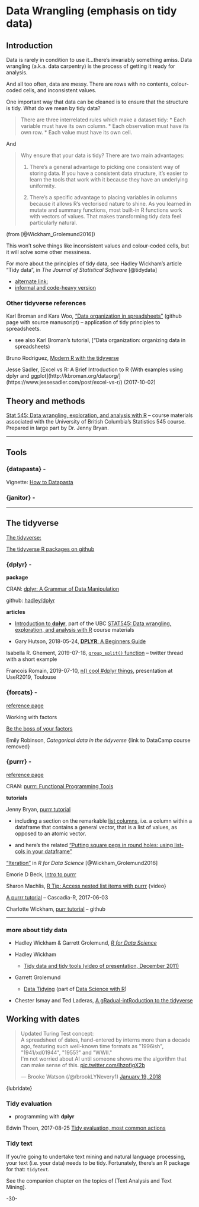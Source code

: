 # Data Wrangling (emphasis on tidy data) {#datawrangling}


## Introduction

Data is rarely in condition to use it...there's invariably something amiss.  Data wrangling (a.k.a. data carpentry) is the process of getting it ready for analysis.

And all too often, data are messy. There are rows with no contents, colour-coded cells, and inconsistent values.

One important way that data can be cleaned is to ensure that the structure is tidy. What do we mean by tidy data?

> There are three interrelated rules which make a dataset tidy:
> * Each variable must have its own column.
> * Each observation must have its own row.
> * Each value must have its own cell.

And 

> Why ensure that your data is tidy? There are two main advantages:
> 
> 1. There’s a general advantage to picking one consistent way of storing data. If you have a consistent data structure, it’s easier to learn the tools that work with it because they have an underlying uniformity.
>
> 2. There’s a specific advantage to placing variables in columns because it allows R’s vectorised nature to shine. As you learned in mutate and summary functions, most built-in R functions work with vectors of values. That makes transforming tidy data feel particularly natural.

(from [@Wickham_Grolemund2016])


This won't solve things like inconsistent values and colour-coded cells, but it will solve some other messiness.

For more about the principles of tidy data, see Hadley Wickham's article "Tidy data", in _The Journal of Statistical Software_ [@tidydata]

  + [alternate link:](http://vita.had.co.nz/papers/tidy-data.html)
  + [informal and code-heavy version](https://cran.r-project.org/package=tidyr/vignettes/tidy-data.html)
 

### Other tidyverse references

Karl Broman and Kara Woo, ["Data organization in spreadsheets"](https://github.com/kbroman/Paper_DataOrg) (github page with source manuscript) -- application of tidy principles to spreadsheets.

* see also Karl Broman's tutorial, ["Data organization: organizing data in spreadsheets)


Bruno Rodriguez, [Modern R with the tidyverse](https://b-rodrigues.github.io/modern_R/)


Jesse Sadler, [Excel vs R: A Brief Introduction to R  (With examples using dplyr and ggplot](http://kbroman.org/dataorg/](https://www.jessesadler.com/post/excel-vs-r/) (2017-10-02)




## Theory and methods


[Stat 545: Data wrangling, exploration, and analysis with R](http://stat545.com/index.html) -- course materials associated with the University of British Columbia's Statistics 545 course. Prepared in large part by Dr. Jenny Bryan.



***

## Tools


### {datapasta} -

Vignette: [How to Datapasta](https://cran.r-project.org/web/packages/datapasta/vignettes/how-to-datapasta.html)



### {janitor} -

***

## The tidyverse

[The tidyverse: ](http://tidyverse.org/)

[The tidyverse R packages on github](https://github.com/hadley/tidyverse)


### {dplyr} - 

**package**

CRAN: [dplyr: A Grammar of Data Manipulation](https://CRAN.R-project.org/package=dplyr)

github: [hadley/dplyr](https://github.com/hadley/dplyr)

**articles**

* [Introduction to **dplyr**](http://stat545.com/block009_dplyr-intro.html), part of the UBC [STAT545: Data wrangling, exploration, and analysis with R](http://stat545.com/index.html) course materials


* Gary Hutson, 2018-05-24, [**DPLYR**: A Beginners Guide](https://www.r-bloggers.com/dplyr-a-beginners-guide/)


Isabella R. Ghement, 2019-07-18, [`group_split()` function](https://threadreaderapp.com/thread/1151579390771224576.html) -- twitter thread with a short example

Francois Romain, 2019-07-10, [n() cool #dplyr things](https://speakerdeck.com/romainfrancois/n-cool-number-dplyr-things), presentation at UseR2019, Toulouse


### {forcats} - 

[reference page](https://forcats.tidyverse.org/)

Working with factors

[Be the boss of your factors](https://stat545.com/block029_factors.html#change-order-of-the-levels-because-i-said-so)


Emily Robinson, _Categorical data in the tidyverse_ {link to DataCamp course removed}



### {purrr} - 


[reference page](https://purrr.tidyverse.org/)

CRAN: [purrr: Functional Programming Tools](https://cran.r-project.org/package=purrr)


**tutorials**

Jenny Bryan, [purrr tutorial](https://jennybc.github.io/purrr-tutorial/index.html)

- including a section on the remarkable [list columns](https://jennybc.github.io/purrr-tutorial/ls13_list-columns.html), i.e. a column within a dataframe that contains a general vector, that is a list of values, as opposed to an atomic vector.

- and here's the related ["Putting square pegs in round holes: using list-cols in your dataframe"](https://speakerdeck.com/jennybc/putting-square-pegs-in-round-holes-using-list-cols-in-your-dataframe)

["Iteration"](https://r4ds.had.co.nz/iteration.html) in _R for Data Science_ [@Wickham_Grolemund2016]

Emorie D Beck, [Intro to purrr](https://emoriebeck.github.io/R-tutorials/purrr/)

Sharon Machlis, [R Tip: Access nested list items with purrr](https://www.infoworld.com/video/90327/r-tip-access-nested-list-items-with-purrr) {video}


[A purrr tutorial](https://github.com/Cascadia-R/purrr-tutorial) -- Cascadia-R, 2017-06-03

Charlotte Wickham, [purr tutorial](https://github.com/cwickham/purrr-tutorial) -- github



***

### more about tidy data

* Hadley Wickham & Garrett Grolemund, [_R for Data Science_](http://r4ds.had.co.nz/)

* Hadley Wickham
  + [Tidy data and tidy tools (video of presentation, December 2011)](https://vimeo.com/33727555)

* Garrett Grolemund
  + [Data Tidying](http://garrettgman.github.io/tidying/) (part of [Data Science with R](http://garrettgman.github.io/))
  
* Chester Ismay and Ted Laderas, [A gRadual-intRoduction to the tidyverse](https://github.com/Cascadia-R/gRadual-intRoduction-tidyverse?utm_content=buffer98896&utm_medium=social&utm_source=twitter.com&utm_campaign=buffer)  




## Working with dates

<blockquote class="twitter-tweet" data-lang="en"><p lang="en" dir="ltr">Updated Turing Test concept:<br>A spreadsheet of dates, hand-entered by interns more than a decade ago, featuring such well-known time formats as &quot;1996ish&quot;, &quot;1941/xd01944&quot;, &quot;1955?&quot; and &quot;WWII.&quot;<br>I&#39;m not worried about AI until someone shows me the algorithm that can make sense of this. <a href="https://t.co/IhzofigX2b">pic.twitter.com/IhzofigX2b</a></p>&mdash; Brooke Watson (/@/brookLYNevery1) <a href="https://twitter.com/brookLYNevery1/status/954368989181902848?ref_src=twsrc%5Etfw">January 19, 2018</a></blockquote>
<script async src="https://platform.twitter.com/widgets.js" charset="utf-8"></script>


{lubridate}



  
### Tidy evaluation

* programming with **dplyr**

Edwin Thoen, 2017-08-25 [Tidy evaluation, most common actions](https://edwinth.github.io/blog/dplyr-recipes/)



### Tidy text

If  you're going to undertake text mining and natural language processing, your text (i.e. your data) needs to be tidy.  Fortunately, there's an R package for that: `tidytext`.

See the companion chapter on the topics of [Text Analysis and Text Mining].



-30-
